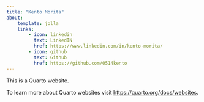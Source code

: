 ```yaml
---
title: "Kento Morita"
about:
    template: jolla
    links:
        - icon: linkedin
          text: LinkedIN
          href: https://www.linkedin.com/in/kento-morita/
        - icon: github
          text: Github
          href: https://github.com/0514kento
---
```


This is a Quarto website.

To learn more about Quarto websites visit <https://quarto.org/docs/websites>.
